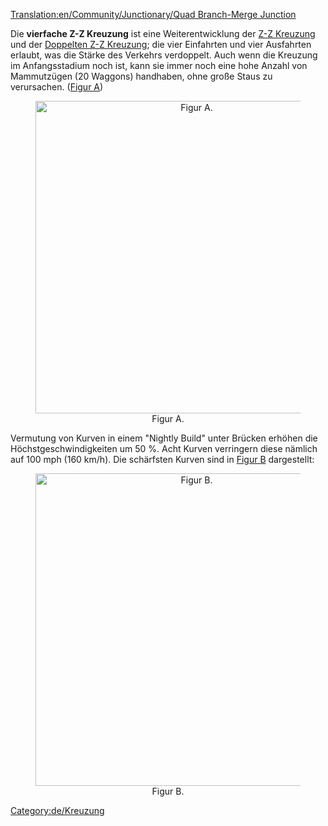 [[Translation:en/Community/Junctionary/Quad Branch-Merge Junction]]
{{de/Veraltet|Ecken unter Brücken sind schon lange möglich}}


{{de/Kreuzungsmenü}}
Die '''vierfache Z-Z Kreuzung''' ist eine Weiterentwicklung der [[de/Community/Junctionary/4-Weg Zweig-Zusammenführungskreuzung|Z-Z Kreuzung]] und der [[de/Community/Junctionary/Doppelte Zweig-Zusammenführungskreuzung|Doppelten Z-Z Kreuzung]]; die vier Einfahrten und vier Ausfahrten erlaubt, was die Stärke des Verkehrs verdoppelt. Auch wenn die Kreuzung im Anfangsstadium noch ist, kann sie immer noch eine hohe Anzahl von Mammutzügen (20 Waggons) handhaben, ohne große Staus zu verursachen. ([[:File:en/NewQBMJ.png|Figur A]])

<center>[[File:en/NewQBMJ.png|thumb|center|500px|Figur A.]]</center>

Vermutung von Kurven in einem "Nightly Build" unter Brücken erhöhen die Höchstgeschwindigkeiten um 50 %. Acht Kurven verringern diese nämlich auf 100 mph (160 km/h). Die schärfsten Kurven sind in [[:File:en/Sharpcorners.png|Figur B]] dargestellt:

<center>[[File:en/Sharpcorners.png|thumb|center|500px|Figur B.]]</center>

[[Category:de/Kreuzung]]